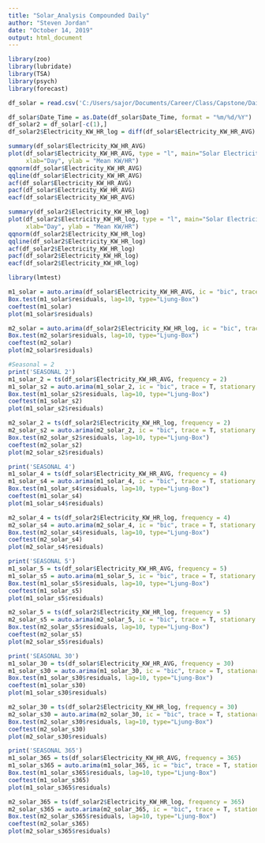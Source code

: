 ---
title: "Solar_Analysis Compounded Daily"
author: "Steven Jordan"
date: "October 14, 2019"
output: html_document
---

```{r st}
library(zoo)
library(lubridate)
library(TSA)
library(psych)
library(forecast)

df_solar = read.csv('C:/Users/sajor/Documents/Career/Class/Capstone/Daily Aggregated Files/solar_daily_agg.csv')

df_solar$Date_Time = as.Date(df_solar$Date_Time, format = "%m/%d/%Y")
df_solar2 = df_solar[-c(1),]
df_solar2$Electricity_KW_HR_log = diff(df_solar$Electricity_KW_HR_AVG)

```

```{r exploration}
summary(df_solar$Electricity_KW_HR_AVG)
plot(df_solar$Electricity_KW_HR_AVG, type = "l", main="Solar Electricity Production",
     xlab="Day", ylab = "Mean KW/HR")
qqnorm(df_solar$Electricity_KW_HR_AVG)
qqline(df_solar$Electricity_KW_HR_AVG)
acf(df_solar$Electricity_KW_HR_AVG)
pacf(df_solar$Electricity_KW_HR_AVG)
eacf(df_solar$Electricity_KW_HR_AVG)

summary(df_solar2$Electricity_KW_HR_log)
plot(df_solar2$Electricity_KW_HR_log, type = "l", main="Solar Electricity Production",
     xlab="Day", ylab = "Mean KW/HR")
qqnorm(df_solar2$Electricity_KW_HR_log)
qqline(df_solar2$Electricity_KW_HR_log)
acf(df_solar2$Electricity_KW_HR_log)
pacf(df_solar2$Electricity_KW_HR_log)
eacf(df_solar2$Electricity_KW_HR_log)

```

```{r autoarima regular}
library(lmtest)

m1_solar = auto.arima(df_solar$Electricity_KW_HR_AVG, ic = "bic", trace = T, stationary =T)
Box.test(m1_solar$residuals, lag=10, type="Ljung-Box") 
coeftest(m1_solar) 
plot(m1_solar$residuals) 

m2_solar = auto.arima(df_solar2$Electricity_KW_HR_log, ic = "bic", trace = T, stationary =T)
Box.test(m2_solar$residuals, lag=10, type="Ljung-Box") 
coeftest(m2_solar) 
plot(m2_solar$residuals) 


```



```{r autoarima seasonal}

#Seasonal = 2
print('SEASONAL 2')
m1_solar_2 = ts(df_solar$Electricity_KW_HR_AVG, frequency = 2)
m1_solar_s2 = auto.arima(m1_solar_2, ic = "bic", trace = T, stationary =T)
Box.test(m1_solar_s2$residuals, lag=10, type="Ljung-Box") 
coeftest(m1_solar_s2) 
plot(m1_solar_s2$residuals) 

m2_solar_2 = ts(df_solar2$Electricity_KW_HR_log, frequency = 2)
m2_solar_s2 = auto.arima(m2_solar_2, ic = "bic", trace = T, stationary =T)
Box.test(m2_solar_s2$residuals, lag=10, type="Ljung-Box") 
coeftest(m2_solar_s2) 
plot(m2_solar_s2$residuals) 

print('SEASONAL 4')
m1_solar_4 = ts(df_solar$Electricity_KW_HR_AVG, frequency = 4)
m1_solar_s4 = auto.arima(m1_solar_4, ic = "bic", trace = T, stationary =T)
Box.test(m1_solar_s4$residuals, lag=10, type="Ljung-Box") 
coeftest(m1_solar_s4) 
plot(m1_solar_s4$residuals) 

m2_solar_4 = ts(df_solar2$Electricity_KW_HR_log, frequency = 4)
m2_solar_s4 = auto.arima(m2_solar_4, ic = "bic", trace = T, stationary =T)
Box.test(m2_solar_s4$residuals, lag=10, type="Ljung-Box") 
coeftest(m2_solar_s4) 
plot(m2_solar_s4$residuals) 

print('SEASONAL 5')
m1_solar_5 = ts(df_solar$Electricity_KW_HR_AVG, frequency = 5)
m1_solar_s5 = auto.arima(m1_solar_5, ic = "bic", trace = T, stationary =T)
Box.test(m1_solar_s5$residuals, lag=10, type="Ljung-Box") 
coeftest(m1_solar_s5) 
plot(m1_solar_s5$residuals) 

m2_solar_5 = ts(df_solar2$Electricity_KW_HR_log, frequency = 5)
m2_solar_s5 = auto.arima(m2_solar_5, ic = "bic", trace = T, stationary =T)
Box.test(m2_solar_s5$residuals, lag=10, type="Ljung-Box") 
coeftest(m2_solar_s5) 
plot(m2_solar_s5$residuals) 

print('SEASONAL 30')
m1_solar_30 = ts(df_solar$Electricity_KW_HR_AVG, frequency = 30)
m1_solar_s30 = auto.arima(m1_solar_30, ic = "bic", trace = T, stationary =T)
Box.test(m1_solar_s30$residuals, lag=10, type="Ljung-Box") 
coeftest(m1_solar_s30) 
plot(m1_solar_s30$residuals) 

m2_solar_30 = ts(df_solar2$Electricity_KW_HR_log, frequency = 30)
m2_solar_s30 = auto.arima(m2_solar_30, ic = "bic", trace = T, stationary =T)
Box.test(m2_solar_s30$residuals, lag=10, type="Ljung-Box") 
coeftest(m2_solar_s30) 
plot(m2_solar_s30$residuals) 

print('SEASONAL 365')
m1_solar_365 = ts(df_solar$Electricity_KW_HR_AVG, frequency = 365)
m1_solar_s365 = auto.arima(m1_solar_365, ic = "bic", trace = T, stationary =T)
Box.test(m1_solar_s365$residuals, lag=10, type="Ljung-Box") 
coeftest(m1_solar_s365) 
plot(m1_solar_s365$residuals) 

m2_solar_365 = ts(df_solar2$Electricity_KW_HR_log, frequency = 365)
m2_solar_s365 = auto.arima(m2_solar_365, ic = "bic", trace = T, stationary =T)
Box.test(m2_solar_s365$residuals, lag=10, type="Ljung-Box") 
coeftest(m2_solar_s365) 
plot(m2_solar_s365$residuals) 





```


